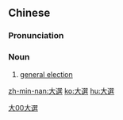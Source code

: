 {{also|大选}}
==Chinese==
{{zh-forms|s=大选}}

===Pronunciation===
{{zh-pron
|m=dàxuǎn
|c=daai6 syun2
|mn=tāi-soán
|cat=n
}}

===Noun===
{{zh-noun}}

# [[general election]]

[[Category:zh:Politics|大00大選]]

[[zh-min-nan:大選]]
[[ko:大選]]
[[hu:大選]]